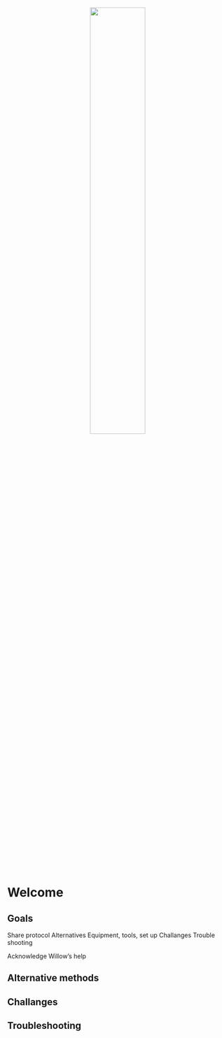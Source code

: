 %![](r_fly.jpg){width=50%}

# Welcome {.unnumbered}



## Goals {.unnumbered}

Share protocol
Alternatives
Equipment, tools, set up
Challanges
Trouble shooting

Acknowledge Willow's help

## Alternative methods

## Challanges

## Troubleshooting

